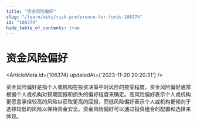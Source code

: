 ```yaml
---
title: "资金风险偏好"
slug: "/learn/wiki/risk-preference-for-funds-106374"
id: "106374"
hide_table_of_contents: true
---
```



# 资金风险偏好

<ArticleMeta id={106374} updatedAt={'2023-11-20 20:20:31'} />
<div className='border-solid border-b border-t-0 my-4 border-[var(--ifm-color-gray-300)]' />

资金风险偏好是指个人或机构在投资决策中对风险的接受程度。资金风险偏好通常根据个人或机构对预期回报和损失的偏好程度来确定。高风险偏好表示个人或机构更愿意承担较高的风险以获取更高的回报，而低风险偏好表示个人或机构更倾向于选择较低的风险以保持资金安全。资金风险偏好可以通过投资组合的配置和选择来体现。
